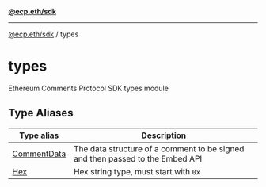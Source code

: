 [**@ecp.eth/sdk**](/sdk-reference/index.mdx)

***

[@ecp.eth/sdk](/sdk-reference/index.mdx) / types

# types

Ethereum Comments Protocol SDK types module

## Type Aliases

| Type alias | Description |
| ------ | ------ |
| [CommentData](/sdk-reference/types/type-aliases/CommentData.mdx) | The data structure of a comment to be signed and then passed to the Embed API |
| [Hex](/sdk-reference/types/type-aliases/Hex.mdx) | Hex string type, must start with `0x` |

